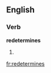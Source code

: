 ==English==

===Verb===
'''redetermines'''

# {{third-person singular of|[[redetermine]]}}

[[fr:redetermines]]